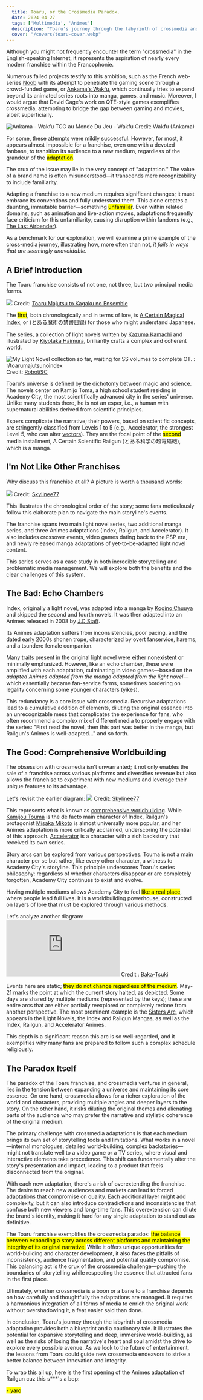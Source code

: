 ```yaml
---
  title: Toaru, or the Crossmedia Paradox.
  date: 2024-04-27
  tags: ['Multimedia', 'Animes']
  description: "Toaru's journey through the labyrinth of crossmedia and what it means for the future of storytelling."
  cover: "/covers/toaru-cover.webp"
---
```

  


Although you might not frequently encounter the term "crossmedia" in the English-speaking Internet, it represents the aspiration of nearly every modern franchise within the Francophonie.

Numerous failed projects testify to this ambition, such as the French web-series [Noob](https://fr.wikipedia.org/wiki/Noob_%28web-s%C3%A9rie%29) with its attempt to penetrate the gaming scene through a crowd-funded game, or [Ankama's Wakfu](https://en.wikipedia.org/wiki/Wakfu), which continually tries to expand beyond its animated series roots into manga, games, and music. Moreover, I would argue that David Cage's work on QTE-style games exemplifies crossmedia, attempting to bridge the gap between gaming and movies, albeit superficially.

![Ankama - Wakfu TCG au Monde Du Jeu - Wakfu](https://jolstatic.fr/www/captures/92/5/69675.png)
Credit: Wakfu (Ankama)

For some, these attempts were mildly successful. However, for most, it appears almost impossible for a franchise, even one with a devoted fanbase, to transition its audience to a new medium, regardless of the grandeur of the <mark>adaptation</mark>.

The crux of the issue may lie in the very concept of "adaptation." The value of a brand name is often misunderstood—it transcends mere recognizability to include familiarity.

Adapting a franchise to a new medium requires significant changes; it must embrace its conventions and fully understand them. This alone creates a daunting, immutable barrier—something <mark>unfamiliar</mark>. Even within related domains, such as animation and live-action movies, adaptations frequently face criticism for this unfamiliarity, causing disruption within fandoms (e.g., [The Last Airbender](https://en.wikipedia.org/wiki/The_Last_Airbender_%28film%29)).


As a benchmark for our exploration, we will examine a prime example of the cross-media journey, illustrating how, more often than not, _it fails in ways that are seemingly unavoidable._

## A Brief Introduction

The Toaru franchise consists of not one, not three, but two principal media forms.

![](https://i.ibb.co/k8nb3KL/306933335-399495939049163-8008463402308418097-n.jpg)
Credit: [Toaru Majutsu to Kagaku no Ensemble](https://toarumajutsunoindex.fandom.com/wiki/Toaru_Majutsu_to_Kagaku_no_Ensemble)

The <mark>first</mark>, both chronologically and in terms of lore, is [A Certain Magical Index](https://en.wikipedia.org/wiki/A_Certain_Magical_Index), or (とある魔術の禁書目録) for those who might understand Japanese.

The series, a collection of light novels written by [Kazuma Kamachi](https://en.wikipedia.org/wiki/Kazuma_Kamachi "Kazuma Kamachi") and illustrated by [Kiyotaka Haimura](https://en.wikipedia.org/wiki/Kiyotaka_Haimura "Kiyotaka Haimura"), brilliantly crafts a complex and coherent world.

![My Light Novel collection so far, waiting for SS volumes to complete OT. :  r/toarumajutsunoindex](https://i.redd.it/7403etrhgfc51.jpg)
Credit: [RobotiSC](https://www.reddit.com/user/RobotiSC)

Toaru's universe is defined by the dichotomy between magic and science. The novels center on Kamijo Toma, a high school student residing in Academy City, the most scientifically advanced city in the series' universe. Unlike many students there, he is not an esper, i.e., a human with supernatural abilities derived from scientific principles.

Espers complicate the narrative; their powers, based on scientific concepts, are stringently classified from Levels 1 to 5 (e.g., Accelerator, the strongest Level 5, who can alter [vectors](https://en.wikipedia.org/wiki/Vector_%28mathematics_and_physics%29)). They are the focal point of the <mark>second</mark> media installment, A Certain Scientific Railgun (とある科学の超電磁砲), which is a manga.

## I'm Not Like Other Franchises

Why discuss this franchise at all? A picture is worth a thousand words:

![](https://i.imgur.com/Ve0Gyu0.jpg)
Credit: [Skylinee77](https://www.reddit.com/user/Skylinee77/)

This illustrates the chronological order of the story; some fans meticulously follow this elaborate plan to navigate the main storyline's events.

The franchise spans two main light novel series, two additional manga series, and three Animes adaptations (Index, Railgun, and Accelerator). It also includes crossover events, video games dating back to the PSP era, and newly released manga adaptations of yet-to-be-adapted light novel content.

This series serves as a case study in both incredible storytelling and problematic media management. We will explore both the benefits and the clear challenges of this system.

## The Bad: Echo Chambers

Index, originally a light novel, was adapted into a manga by [Kogino Chuuya](https://toarumajutsunoindex.fandom.com/wiki/Kogino_Chuuya) and skipped the second and fourth novels. It was then adapted into an Animes released in 2008 by [J.C.Staff](https://en.wikipedia.org/wiki/J.C.Staff).

Its Animes adaptation suffers from inconsistencies, poor pacing, and the dated early 2000s shonen trope, characterized by overt fanservice, harems, and a tsundere female companion.

Many traits present in the original light novel were either nonexistent or minimally emphasized. However, like an echo chamber, these were amplified with each adaptation, culminating in video games—based on the _adapted Animes adapted from the manga adapted from the light novel_—which essentially became fan-service farms, sometimes bordering on legality concerning some younger characters (yikes).

This redundancy is a core issue with crossmedia. Recursive adaptations lead to a cumulative addition of elements, diluting the original essence into an unrecognizable mess that complicates the experience for fans, who often recommend a complex mix of different media to properly engage with the series: "First read the novel, then this part was better in the manga, but Railgun's Animes is well-adapted..." and so forth.

## The Good: Comprehensive Worldbuilding

The obsession with crossmedia isn't unwarranted; it not only enables the sale of a franchise across various platforms and diversifies revenue but also allows the franchise to experiment with new mediums and leverage their unique features to its advantage.

Let's revisit the earlier diagram:
![](https://i.imgur.com/Ve0Gyu0.jpg)
Credit: [Skylinee77](https://www.reddit.com/user/Skylinee77/)

This represents what is known as [comprehensive worldbuilding](https://en.wikipedia.org/wiki/Worldbuilding). While [Kamijou Touma](https://toarumajutsunoindex.fandom.com/wiki/Kamijou_Touma) is the de facto main character of Index, Railgun's protagonist [Misaka Mikoto](https://toarumajutsunoindex.fandom.com/wiki/Misaka_Mikoto) is almost universally more popular, and her Animes adaptation is more critically acclaimed, underscoring the potential of this approach. [Accelerator](https://toarumajutsunoindex.fandom.com/wiki/Accelerator) is a character with a rich backstory that received its own series.

Story arcs can be explored from various perspectives. Touma is not a main character per se but rather, like every other character, a witness to Academy City's storyline. This principle underscores Toaru's series philosophy: regardless of whether characters disappear or are completely forgotten, Academy City continues to exist and evolve.

Having multiple mediums allows Academy City to feel <mark>like a real place</mark>, where people lead full lives. It is a worldbuilding powerhouse, constructed on layers of lore that must be explored through various methods.

Let's analyze another diagram:
![](https://www.baka-tsuki.org/project/thumb.php?f=A_Certain_Unified_Calendar.png&width=900)
Credit : [Baka-Tsuki](https://www.baka-tsuki.org/project/index.php?title=Index_Calendar)

Events here are static; <mark>they do not change regardless of the medium</mark>. May-21 marks the point at which the current story halted, as depicted. Some days are shared by multiple mediums (represented by the keys); these are entire arcs that are either partially reexplored or completely redone from another perspective. The most prominent example is the [Sisters Arc](https://toarumajutsunoindex.fandom.com/wiki/Sisters_Arc), which appears in the Light Novels, the Index and Railgun Mangas, as well as the Index, Railgun, and Accelerator Animes.

This depth is a significant reason this arc is so well-regarded, and it exemplifies why many fans are prepared to follow such a complex schedule religiously.

## The Paradox Itself

The paradox of the Toaru franchise, and crossmedia ventures in general, lies in the tension between expanding a universe and maintaining its core essence. On one hand, crossmedia allows for a richer exploration of the world and characters, providing multiple angles and deeper layers to the story. On the other hand, it risks diluting the original themes and alienating parts of the audience who may prefer the narrative and stylistic coherence of the original medium.

The primary challenge with crossmedia adaptations is that each medium brings its own set of storytelling tools and limitations. What works in a novel—internal monologues, detailed world-building, complex backstories—might not translate well to a video game or a TV series, where visual and interactive elements take precedence. This shift can fundamentally alter the story's presentation and impact, leading to a product that feels disconnected from the original.

With each new adaptation, there's a risk of overextending the franchise. The desire to reach new audiences and markets can lead to forced adaptations that compromise on quality. Each additional layer might add complexity, but it can also introduce contradictions and inconsistencies that confuse both new viewers and long-time fans. This overextension can dilute the brand's identity, making it hard for any single adaptation to stand out as definitive.

The Toaru franchise exemplifies the crossmedia paradox: <mark>the balance between expanding a story across different platforms and maintaining the integrity of its original narrative.</mark> While it offers unique opportunities for world-building and character development, it also faces the pitfalls of inconsistency, audience fragmentation, and potential quality compromise. This balancing act is the crux of the crossmedia challenge—pushing the boundaries of storytelling while respecting the essence that attracted fans in the first place.

Ultimately, whether crossmedia is a boon or a bane to a franchise depends on how carefully and thoughtfully the adaptations are managed. It requires a harmonious integration of all forms of media to enrich the original work without overshadowing it, a feat easier said than done.

In conclusion, Toaru's journey through the labyrinth of crossmedia adaptation provides both a blueprint and a cautionary tale. It illustrates the potential for expansive storytelling and deep, immersive world-building, as well as the risks of losing the narrative's heart and soul amidst the drive to explore every possible avenue. As we look to the future of entertainment, the lessons from Toaru could guide new crossmedia endeavors to strike a better balance between innovation and integrity.

To wrap this all up, here is the first opening of the Animes adaptation of Railgun cuz this s***'s a bop:

<YouTube id="https://www.youtube.com/watch?v=NOt2qxWtBv0" />

 <mark>- yaro</mark>